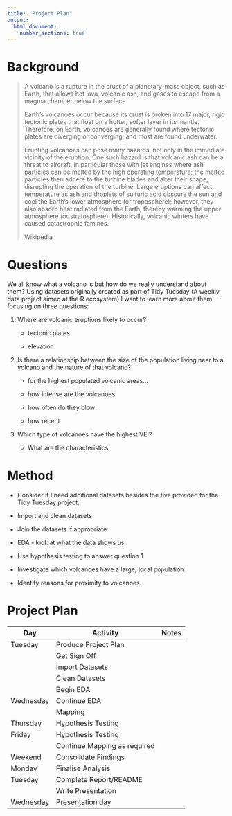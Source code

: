 ```yaml
---
title: "Project Plan"
output: 
  html_document:
    number_sections: true
---
```


# Background

> A volcano is a rupture in the crust of a planetary-mass object, such as Earth, that allows hot lava, volcanic ash, and gases to escape from a magma chamber below the surface.
>
> Earth's volcanoes occur because its crust is broken into 17 major, rigid tectonic plates that float on a hotter, softer layer in its mantle. Therefore, on Earth, volcanoes are generally found where tectonic plates are diverging or converging, and most are found underwater.
>
> Erupting volcanoes can pose many hazards, not only in the immediate vicinity of the eruption. One such hazard is that volcanic ash can be a threat to aircraft, in particular those with jet engines where ash particles can be melted by the high operating temperature; the melted particles then adhere to the turbine blades and alter their shape, disrupting the operation of the turbine. Large eruptions can affect temperature as ash and droplets of sulfuric acid obscure the sun and cool the Earth's lower atmosphere (or troposphere); however, they also absorb heat radiated from the Earth, thereby warming the upper atmosphere (or stratosphere). Historically, volcanic winters have caused catastrophic famines.
>
> Wikipedia

# Questions

We all know what a volcano is but how do we really understand about them? Using datasets originally created as part of Tidy Tuesday (A weekly data project aimed at the R ecosystem) I want to learn more about them focusing on three questions:

1.  Where are volcanic eruptions likely to occur?

    -   tectonic plates

    -   elevation

2.  Is there a relationship between the size of the population living near to a volcano and the nature of that volcano?

    -   for the highest populated volcanic areas...

    -   how intense are the volcanoes

    -   how often do they blow

    -   how recent

3.  Which type of volcanoes have the highest VEI?

    -   What are the characteristics

# Method

-   Consider if I need additional datasets besides the five provided for the Tidy Tuesday project.

-   Import and clean datasets

-   Join the datasets if appropriate

-   EDA - look at what the data shows us

-   Use hypothesis testing to answer question 1

-   Investigate which volcanoes have a large, local population

-   Identify reasons for proximity to volcanoes.

# Project Plan

| Day       | Activity                     | Notes |
|-----------|------------------------------|-------|
| Tuesday   | Produce Project Plan         |       |
|           | Get Sign Off                 |       |
|           | Import Datasets              |       |
|           | Clean Datasets               |       |
|           | Begin EDA                    |       |
| Wednesday | Continue EDA                 |       |
|           | Mapping                      |       |
| Thursday  | Hypothesis Testing           |       |
| Friday    | Hypothesis Testing           |       |
|           | Continue Mapping as required |       |
| Weekend   | Consolidate Findings         |       |
| Monday    | Finalise Analysis            |       |
| Tuesday   | Complete Report/README       |       |
|           | Write Presentation           |       |
| Wednesday | Presentation day             |       |
